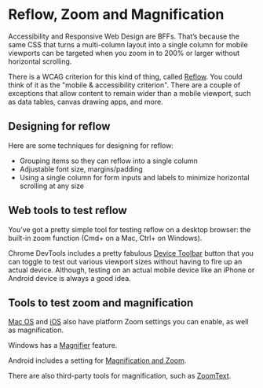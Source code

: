# Reflow, Zoom and Magnification

Accessibility and Responsive Web Design are BFFs. That’s because the same CSS that turns a multi-column layout into a single column for mobile viewports can be targeted when you zoom in to 200% or larger without horizontal scrolling.

There is a WCAG criterion for this kind of thing, called [Reflow](https://www.w3.org/TR/WCAG22/#reflow). You could think of it as the "mobile & accessibility criterion". There are a couple of exceptions that allow content to remain wider than a mobile viewport, such as data tables, canvas drawing apps, and more.

## Designing for reflow

Here are some techniques for designing for reflow:

- Grouping items so they can reflow into a single column
- Adjustable font size, margins/padding
- Using a single column for form inputs and labels to minimize horizontal scrolling at any size

## Web tools to test reflow

You’ve got a pretty simple tool for testing reflow on a desktop browser: the built-in zoom function (Cmd+ on a Mac, Ctrl+ on Windows). 

Chrome DevTools includes a pretty fabulous [Device Toolbar](https://developer.chrome.com/docs/devtools/device-mode/) button that you can toggle to test out various viewport sizes without having to fire up an actual device. Although, testing on an actual mobile device like an iPhone or Android device is always a good idea.

## Tools to test zoom and magnification

[Mac OS](https://support.apple.com/guide/mac-help/zoom-in-and-out-on-whats-onscreen-mchl779716b8/mac) and [iOS](https://support.apple.com/guide/iphone/zoom-in-iph3e2e367e/ios) also have platform Zoom settings you can enable, as well as magnification.

Windows has a [Magnifier](https://support.microsoft.com/en-us/windows/use-magnifier-to-make-things-on-the-screen-easier-to-see-414948ba-8b1c-d3bd-8615-0e5e32204198) feature.

Android includes a setting for [Magnification and Zoom](https://support.google.com/accessibility/android/answer/6006949?hl=en).

There are also third-party tools for magnification, such as [ZoomText](https://www.freedomscientific.com/products/software/zoomtext/).
